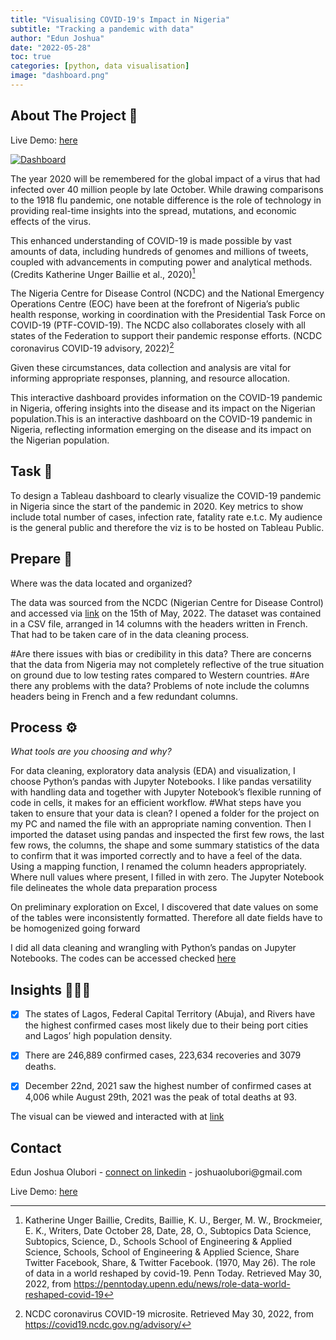 ```yaml
---
title: "Visualising COVID-19's Impact in Nigeria"
subtitle: "Tracking a pandemic with data"
author: "Edun Joshua"
date: "2022-05-28"
toc: true
categories: [python, data visualisation]
image: "dashboard.png"
---
```


## About The Project 🍪

Live Demo: [here](https://public.tableau.com/app/profile/joshua1294/viz/Covid-19InNigeria/Dashboard)

<div>

::: {#viz1702032459805 .tableauPlaceholder style="position: relative"}
<noscript><a href='#'><img src="https://public.tableau.com/static/images/Co/Covid-19InNigeria/Dashboard/1_rss.png" alt="Dashboard  " style="border: none"/></a></noscript>

<object class="tableauViz" style="display:none;">

<param name='host_url' value='https%3A%2F%2Fpublic.tableau.com%2F' /> <param name='embed_code_version' value='3' /> <param name='site_root' value='' /><param name='name' value='Covid-19InNigeria&#47;Dashboard' /><param name='tabs' value='no' /><param name='toolbar' value='yes' /><param name='static_image' value='https:&#47;&#47;public.tableau.com&#47;static&#47;images&#47;Co&#47;Covid-19InNigeria&#47;Dashboard&#47;1.png' /> <param name='animate_transition' value='yes' /><param name='display_static_image' value='yes' /><param name='display_spinner' value='yes' /><param name='display_overlay' value='yes' /><param name='display_count' value='yes' /><param name='language' value='en-GB' />

</object>
:::

</div>

```{=html}
<script type='text/javascript'>                    var divElement = document.getElementById('viz1702032459805');                    var vizElement = divElement.getElementsByTagName('object')[0];                    if ( divElement.offsetWidth > 800 ) { vizElement.style.width='1920px';vizElement.style.height='1107px';} else if ( divElement.offsetWidth > 500 ) { vizElement.style.width='1920px';vizElement.style.height='1107px';} else { vizElement.style.width='100%';vizElement.style.height='2227px';}                     var scriptElement = document.createElement('script');                    scriptElement.src = 'https://public.tableau.com/javascripts/api/viz_v1.js';                    vizElement.parentNode.insertBefore(scriptElement, vizElement);                </script>
```

The year 2020 will be remembered for the global impact of a virus that had infected over 40 million people by late October. While drawing comparisons to the 1918 flu pandemic, one notable difference is the role of technology in providing real-time insights into the spread, mutations, and economic effects of the virus.

This enhanced understanding of COVID-19 is made possible by vast amounts of data, including hundreds of genomes and millions of tweets, coupled with advancements in computing power and analytical methods. (Credits Katherine Unger Baillie et al., 2020)[^1]

[^1]: Katherine Unger Baillie, Credits, Baillie, K. U., Berger, M. W., Brockmeier, E. K., Writers, Date October 28, Date, 28, O., Subtopics Data Science, Subtopics, Science, D., Schools School of Engineering & Applied Science, Schools, School of Engineering & Applied Science, Share Twitter Facebook, Share, & Twitter Facebook. (1970, May 26). The role of data in a world reshaped by covid-19. Penn Today. Retrieved May 30, 2022, from <https://penntoday.upenn.edu/news/role-data-world-reshaped-covid-19>

The Nigeria Centre for Disease Control (NCDC) and the National Emergency Operations Centre (EOC) have been at the forefront of Nigeria's public health response, working in coordination with the Presidential Task Force on COVID-19 (PTF-COVID-19). The NCDC also collaborates closely with all states of the Federation to support their pandemic response efforts. (NCDC coronavirus COVID-19 advisory, 2022)[^2]

[^2]: NCDC coronavirus COVID-19 microsite. Retrieved May 30, 2022, from <https://covid19.ncdc.gov.ng/advisory/>

Given these circumstances, data collection and analysis are vital for informing appropriate responses, planning, and resource allocation.

This interactive dashboard provides information on the COVID-19 pandemic in Nigeria, offering insights into the disease and its impact on the Nigerian population.This is an interactive dashboard on the COVID-19 pandemic in Nigeria, reflecting information emerging on the disease and its impact on the Nigerian population.

## Task 📌

To design a Tableau dashboard to clearly visualize the COVID-19 pandemic in Nigeria since the start of the pandemic in 2020. Key metrics to show include total number of cases, infection rate, fatality rate e.t.c. My audience is the general public and therefore the viz is to be hosted on Tableau Public.

## Prepare 🧹

Where was the data located and organized?

The data was sourced from the NCDC (Nigerian Centre for Disease Control) and accessed via [link](https://data.humdata.org/m/dataset/nigeria_covid19_subnational) on the 15th of May, 2022. The dataset was contained in a CSV file, arranged in 14 columns with the headers written in French. That had to be taken care of in the data cleaning process.

#Are there issues with bias or credibility in this data? There are concerns that the data from Nigeria may not completely reflective of the true situation on ground due to low testing rates compared to Western countries. #Are there any problems with the data? Problems of note include the columns headers being in French and a few redundant columns.

## Process ⚙️

*What tools are you choosing and why?*

For data cleaning, exploratory data analysis (EDA) and visualization, I choose Python's pandas with Jupyter Notebooks. I like pandas versatility with handling data and together with Jupyter Notebook's flexible running of code in cells, it makes for an efficient workflow. #What steps have you taken to ensure that your data is clean? I opened a folder for the project on my PC and named the file with an appropriate naming convention. Then I imported the dataset using pandas and inspected the first few rows, the last few rows, the columns, the shape and some summary statistics of the data to confirm that it was imported correctly and to have a feel of the data. Using a mapping function, I renamed the column headers appropriately. Where null values where present, I filled in with zero. The Jupyter Notebook file delineates the whole data preparation process

On preliminary exploration on Excel, I discovered that date values on some of the tables were inconsistently formatted. Therefore all date fields have to be homogenized going forward

I did all data cleaning and wrangling with Python's pandas on Jupyter Notebooks. The codes can be accessed checked [here](https://github.com/JoshuaOlubori/Covid19-in-Nigeria/blob/a8bbb53505da3baae032347552ed12e430d83046/notebook.ipynb)

## Insights 🕵🏽‍♂️

-   [x] The states of Lagos, Federal Capital Territory (Abuja), and Rivers have the highest confirmed cases most likely due to their being port cities and Lagos' high population density.

-   [x] There are 246,889 confirmed cases, 223,634 recoveries and 3079 deaths.

-   [x] December 22nd, 2021 saw the highest number of confirmed cases at 4,006 while August 29th, 2021 was the peak of total deaths at 93.

The visual can be viewed and interacted with at [link](https://public.tableau.com/views/Covid-19InNigeria/Dashboard?:language=en-GB&publish=yes&:display_count=n&:origin=viz_share_link)

## Contact

Edun Joshua Olubori - [connect on linkedin](https://www.linkedin.com/in/joshua-edun) - joshuaolubori\@gmail.com

Live Demo: [here](https://public.tableau.com/app/profile/joshua1294/viz/Covid-19InNigeria/Dashboard)
